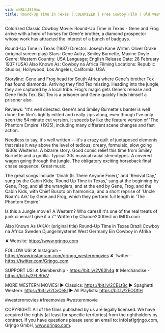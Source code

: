 ```yaml
---
vid: oHRLtJSt9mw
title: Round-Up Time in Texas | COLORIZED | Free Cowboy Film | Old West | Full Western Movie
---
```


Colorized Classic Cowboy Movie: Round-Up Time in Texas - Gene and Frog arrive with a herd of horses for Gene'e brother, a diamond prospector whose work has attracted the interest of a bunch of badguys.

Round-Up Time in Texas (1937)
Director: Joseph Kane
Writer: Oliver Drake (original screen play)
Stars: Gene Autry, Smiley Burnette, Maxine Doyle
Genre: Western 
Country: USA
Language: English
Release Date: 28 February 1937 (USA) 
Also Known As: Cowboy na África 
Filming Locations: Republic Studios, Hollywood, Los Angeles, California, USA

Storyline:
Gene and Frog head for South Africa where Gene's brother Tex has found diamonds. Arriving they find Tex missing. Heading into the jungle, they are captured by a local tribe. Frog's magic gets Gene's release and Gene finds Tex. But Tex is a prisoner and Gene quickly finds himself a prisoner also.

Reviews:
"It's well directed. Gene's and Smiley Burnette's banter is well done; the film's tightly edited and really zips along, even though I've only seen the 54 minute cut version. It speeds by like the feature version of 'The Phantom Empire' (1935), including many different scene changes and fast action.

Needless to say, it's well written -- it's a crazy quilt of juxtaposed elements that raise it way above the level of tedious, dreary, formulaic, slow going 1930s Westerns. A bizarre story. Good comic relief this time from Smiley Burnette and a gorilla. Typical 30s musical racial stereotypes. A covered wagon going through the jungle. The obligatory exciting horseback final chase sequence. Great music.

The great songs include 'Dinah (Is There Anyone Finer),' and 'Revival Day,' sung by the Cabin Kids; 'Round Up Time in Texas,' sung at the beginning by Gene, Frog, and all the wranglers, and at the end by Gene, Frog, and the Cabin Kids, with Chief Busoto on harmonica; and a short reprise of 'Uncle Noah's Ark' by Gene and Frog, which they perform full length in 'The Phantom Empire.'

Is this a Jungle movie? A Western? Who cares!! It's one of the real treats of junk cinema! I give it a 7." Written by Chance2000esl on IMDb.com 

Also Known As (AKA):
(original title) Round-Up Time in Texas
Brazil Cowboy na África
Sweden Djungelmysteriet
West Germany Ein Cowboy in Afrika

✘ Website: https://www.grjngo.com

FOLLOW US!
✘ Instagram - https://www.instagram.com/grjngo_westernmovies
✘ Twitter - https://twitter.com/Grjngo_com

SUPPORT US!
✘ Membership - https://bit.ly/2V63h4q
✘ Merchandise - https://bit.ly/2FLB0sV

MORE WESTERN MOVIES! 
► Classics: https://bit.ly/2CBLt8c 
► Spaghetti Western: https://bit.ly/2CyCe8I 
► All Playlists: https://bit.ly/2EOOfIH 

#westernmovies #freemovies #westernmovie

COPYRIGHT: All of the films published by us are legally licensed. We have acquired the rights (at least for specific territories) from the rightholders by contract. If you have questions please send an email to: info[at]grjngo.com, Grjngo GmbH, www.grjngo.com.